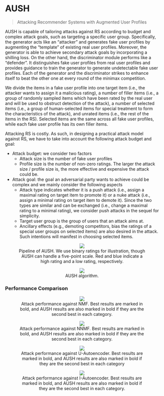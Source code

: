 # AUSH

> Attacking Recommender Systems with Augmented User Profiles

AUSH is capable of tailoring attacks against RS according to budget and complex attack goals, such as targeting a specific user group. Specifically, the generator acts like an “attacker” and generates fake user profiles by augmenting the “template” of existing real user profiles. Moreover, the generator is able to achieve secondary attack goals by incorporating a shilling loss. On the other hand, the discriminator module performs like a “defender”. It distinguishes fake user profiles from real user profiles and provides guidance to train the generator to generate undetectable fake user profiles. Each of the generator and the discriminator strikes to enhance itself to beat the other one at every round of the minimax competition.

We divide the items in a fake user profile into one target item (i.e., the attacker wants to assign it a malicious rating), a number of filler items (i.e., a group of randomly sampled items which have been rated by the real user and will be used to obstruct detection of the attack), a number of selected items (i.e., a group of human-selected items for special treatment to form the characteristics of the attack), and unrated items (i.e., the rest of the items in the RS). Selected items are the same across all fake user profiles, while each fake user profile has its own filler items.

Attacking RS is costly. As such, in designing a practical attack model against RS, we have to take into account the following attack budget and goal:

- Attack budget: we consider two factors
    - Attack size is the number of fake user profiles
    - Profile size is the number of non-zero ratings. The larger the attack size / profile size is, the more effective and expensive the attack could be.
- Attack goal: the goal an adversarial party wants to achieve could be complex and we mainly consider the following aspects
    - Attack type indicates whether it is a push attack (i.e., assign a maximal rating on target item to promote it) or a nuke attack (i.e., assign a minimal rating on target item to demote it). Since the two types are similar and can be exchanged (i.e., change a maximal rating to a minimal rating), we consider push attacks in the sequel for simplicity.
    - Target user group is the group of users that an attack aims at.
    - Ancillary effects (e.g., demoting competitors, bias the ratings of a special user groups on selected items) are also desired in the attack. Such intentions will manifest in choosing selected items.

<figure><p><center><img src='https://github.com/recohut/recsys-attacks/raw/d7472b7296515249c1bd1bbb8ea0afa9b07f6d9d/docs/_images/C900563_1.png'/><figcaption>Pipeline of AUSH. We use binary ratings for illustration, though AUSH can handle a five-point scale. Red and blue indicate a high rating and a low rating, respectively.</figcaption></figure></center></p>

<figure><p><center><img src='https://github.com/recohut/recsys-attacks/raw/d7472b7296515249c1bd1bbb8ea0afa9b07f6d9d/docs/_images/C900563_2.png'/><figcaption>AUSH algorithm.</figcaption></figure></center></p>

### Performance Comparison

<figure><p><center><img src='https://github.com/recohut/recsys-attacks/raw/d7472b7296515249c1bd1bbb8ea0afa9b07f6d9d/docs/_images/C900563_3.png'/><figcaption>Attack performance against NMF. Best results are marked in bold, and AUSH results are also marked in bold if they are the second best in each category.</figcaption></figure></center></p>

<figure><p><center><img src='https://github.com/recohut/recsys-attacks/raw/d7472b7296515249c1bd1bbb8ea0afa9b07f6d9d/docs/_images/C900563_4.png'/><figcaption>Attack performance against NNMF. Best results are marked in bold, and AUSH results are also marked in bold if they are the second best in each category.</figcaption></figure></center></p>

<figure><p><center><img src='https://github.com/recohut/recsys-attacks/raw/d7472b7296515249c1bd1bbb8ea0afa9b07f6d9d/docs/_images/C900563_5.png'/><figcaption>Attack performance against U-Autoencoder. Best results are marked in bold, and AUSH results are also marked in bold if they are the second best in each category</figcaption></figure></center></p>

<figure><p><center><img src='https://github.com/recohut/recsys-attacks/raw/d7472b7296515249c1bd1bbb8ea0afa9b07f6d9d/docs/_images/C900563_6.png'/><figcaption>Attack performance against I-Autoencoder. Best results are marked in bold, and AUSH results are also marked in bold if they are the second best in each category.</figcaption></figure></center></p>